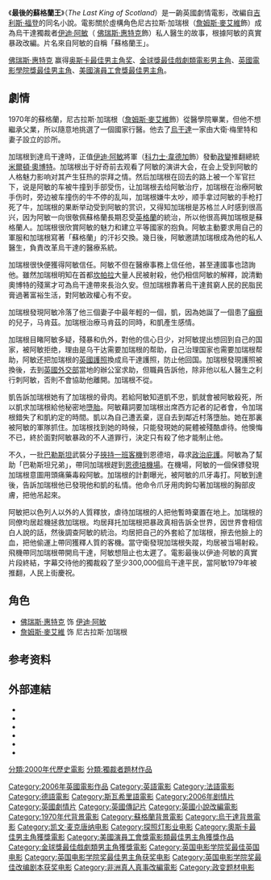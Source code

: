 {{unreferenced|time=2016-06-27T06:15:31+00:00}}
{{noteTA
|T=zh-cn:末代独裁; zh-hk:最後的蘇格蘭王; zh-tw:最後的蘇格蘭王;
|1=zh-cn:伊迪·阿明;zh-hk:伊迪·阿敏;zh-tw:伊迪·阿敏;
|G1=Movie
|G2=Show
}}
{{Infobox film
| name           = 最後的蘇格蘭王
| original_name = ''The Last King of Scotland''
| image          = The Last King of Scotland.jpg
| caption        = 電影上映時海報
| director       = [[凯文·麦克唐纳|凯文·麦克唐纳]]
| producer       = [[Charles_Steel|Charles Steel]]<br />[[Lisa_Bryer|Lisa Bryer]]<br />[[Andrea_Calderwood|Andrea Calderwood]]
| based on       = {{Based on|''[[The_Last_King_of_Scotland|The Last King of Scotland]]''|[[Giles_Foden|Giles Foden]]}}
| screenplay     = [[Peter_Morgan|Peter Morgan]]<br />Jeremy Brock
| starring       = [[佛瑞斯·惠特克|佛瑞斯·惠特克]]<br />[[詹姆斯·麥艾維|詹姆斯·麥艾維]]<br />[[凯莉·华盛顿|凯莉·华盛顿]]<br />[[吉蓮·安德森|吉蓮·安德森]]<br />Simon McBurney
| music          = Alex Heffes
| cinematography = [[Anthony_Dod_Mantle|Anthony Dod Mantle]]
| editing        = Justine Wright
| studio         = [[DNA_Films|DNA Films]]<br />[[Film_4|Film 4]]
| distributor    = [[Fox_Searchlight_Pictures|Fox Searchlight Pictures]]
| released       = {{Film date|df=y|2006|9|27|美國}}<br />{{start date|2007|1|12}}<small>（英國）</small>
| runtime        = 123分鐘<ref>DVD，2006</ref>
| country        = {{flagicon|GBR}} [[英國電影|英國]]
| language       = [[英語|英語]]<br />[[法語|法語]]<br />[[德語|德語]]<br />[[斯瓦希里語|斯瓦希里語]]
| budget         = US$6百萬
| gross          = US$48,362,207
| cn_name            = 末代独裁
| hk_name            = 最後的蘇格蘭王
| tw_name            = 最後的蘇格蘭王
}}

《'''最後的蘇格蘭王'''》（''The Last King of Scotland''）是一齣英國劇情電影，改編自[[吉利斯·福登|吉利斯·福登]]的同名小說。電影關於虛構角色尼古拉斯·加瑞根（[[詹姆斯·麥艾維|詹姆斯·麥艾維]]飾）成為烏干達獨裁者[[伊迪·阿敏|伊迪·阿敏]]（ [[佛瑞斯·惠特克|佛瑞斯·惠特克]]飾）私人醫生的故事，根據阿敏的真實暴政改編。片名來自阿敏的自稱「蘇格蘭王」。

[[佛瑞斯·惠特克|佛瑞斯·惠特克]] 赢得[[奥斯卡最佳男主角奖|奥斯卡最佳男主角奖]]、[[金球獎最佳戲劇類電影男主角|金球獎最佳戲劇類電影男主角]]、[[英國電影學院獎最佳男主角|英國電影學院獎最佳男主角]]、[[美國演員工會獎最佳男主角|美國演員工會獎最佳男主角]]。

==劇情==
1970年的蘇格蘭，尼古拉斯·加瑞根（[[詹姆斯·麥艾維|詹姆斯·麥艾維]]飾）從醫學院畢業，但他不想繼承父業，所以隨意地挑選了一個國家行醫。他去了[[烏干達|烏干達]]一家由大衛·梅里特和妻子設立的診所。

加瑞根到達烏干達時，正值[[伊迪·阿敏|伊迪·阿敏]]將軍（[[科力士·韋德加|科力士·韋德加]]飾）發動[[政變|政變]]推翻總統[[米爾頓·奧博特|米爾頓·奧博特]]。加瑞根出于好奇前去观看了阿敏的演讲大会，在会上受到阿敏的人格魅力影响对其产生狂热的崇拜之情。然后加瑞根在回去的路上被一个军官拦下，说是阿敏的车被牛撞到手部受伤，让加瑞根去给阿敏治疗，加瑞根在治療阿敏手伤时，旁边被车撞伤的牛不停的乱叫，加瑞根嫌牛太吵，顺手拿过阿敏的手枪打死了牛，加瑞根的果断举动受到阿敏的赏识，又得知加瑞根是苏格兰人时感到很高兴，因为阿敏一向很敬佩蘇格蘭長期忍受[[英格蘭|英格蘭]]的統治，所以他很高興加瑞根是蘇格蘭人。加瑞根很欣賞阿敏的魅力和建立平等國家的抱負。阿敏主動要求用自己的軍服和加瑞根寫著「蘇格蘭」的汗衫交換。幾日後，阿敏邀請加瑞根成為他的私人醫生，負責改革烏干達的醫療系統。

加瑞根很快便獲得阿敏信任。阿敏不但在醫療事務上信任他，甚至連國事也諮詢他。雖然加瑞根明知在首都[[坎帕拉|坎帕拉]]大量人民被射殺，他仍相信阿敏的解釋，說清勦奧博特的殘黨才可為烏干達帶來長治久安。但加瑞根靠著烏干達貧窮人民的民脂民膏過著富裕生活，對阿敏政權心有不安。

加瑞根發現阿敏冷落了他三個妻子中最年輕的一個，凱，因為她誕了一個患了[[癲癇|癲癇]]的兒子，马肯茲。加瑞根治療马肯茲的同時，和凱產生感情。

加瑞根目睹阿敏多疑，殘暴和仇外，對他的信心日少，对阿敏提出想回到自己的国家，被阿敏拒绝，理由是乌干达需要加瑞根的帮助，自己治理国家也需要加瑞根帮助，阿敏还把加瑞根的[[英國護照|英國護照]]換成烏干達護照，防止他回国。加瑞根發現護照被換後，去到[[英國外交部|英國外交部]]當地的辦公室求助，但職員告訴他，除非他以私人醫生之利行刺阿敏，否則不會協助他離開。加瑞根不從。

凱告訴加瑞根她有了加瑞根的骨肉。若給阿敏知道凱不忠，凱就會被阿敏殺死，所以凱求加瑞根給他秘密地[[墮胎|墮胎]]。阿敏藉詞要加瑞根出席西方記者的記者會，令加瑞根錯失了和凱約定的時間。凱以為自己遭丟棄，逕自去到鄰近村落墮胎。她在那裏被阿敏的軍隊抓住。加瑞根找到她的時候，只能發現她的屍體被殘酷虐待。他懊悔不已，終於面對阿敏暴政的不人道罪行，決定只有殺了他才能制止他。

不久，一批[[巴勒斯坦|巴勒斯坦]]武裝分子[[恩德培行動|挾持一班客機]]到恩德培，尋求[[政治庇護|政治庇護]]。阿敏為了幫助「巴勒斯坦兄弟」，帶同加瑞根趕到[[恩德培國際機場|恩德培機場]]。在機場，阿敏的一個保镖發現加瑞根意圖用頭痛藥毒殺阿敏。加瑞根的計劃曝光，被阿敏的爪牙毒打。阿敏到達後，告訴加瑞根他已發現他和凱的私情。他命令爪牙用肉鉤勾著加瑞根的胸部皮膚，把他吊起來。

阿敏把以色列人以外的人質釋放，虐待加瑞根的人把他暫時棄置在地上。加瑞根的同僚均居趁機拯救加瑞根。均居拜托加瑞根把暴政真相告訴全世界，因世界會相信白人說的話，然後調查阿敏的統治。均居把自己的外套給了加瑞根，擦去他臉上的血，把他偷運上帶同獲釋人質的客機。當守衛發現加瑞根失蹤，均居被当場射殺。飛機帶同加瑞根帶開烏干達，阿敏想阻止也太遲了。電影最後以伊迪·阿敏的真實片段終結，字幕交待他的獨裁殺了至少300,000個烏干達平民，當阿敏1979年被推翻，人民上街慶祝。

==角色==
* [[佛瑞斯·惠特克|佛瑞斯·惠特克]] 饰 [[伊迪·阿敏|伊迪·阿敏]]
* [[詹姆斯·麥艾維|詹姆斯·麥艾維]] 饰 尼古拉斯·加瑞根

==参考资料==
{{reflist}}

==外部連結==
* {{IMDb title|0455590|最後的蘇格蘭王}}
* {{douban}}
* {{Allmovie title|331715|最後的蘇格蘭王}}
* {{mojo title|lastkingofscotland|最後的蘇格蘭王}}
* {{rotten-tomatoes|last_king_of_scotland|最後的蘇格蘭王}}
* {{metacritic film|lastkingofscotland|最後的蘇格蘭王}}

{{Kevin Macdonald}}
{{英国电影学院奖最佳英国电影}}
{{DEFAULTSORT:Last King Of Scotland}}
[[Category:2006年英國電影作品|Category:2006年英國電影作品]]
[[Category:英語電影|Category:英語電影]]
[[Category:法語電影|Category:法語電影]]
[[Category:德語電影|Category:德語電影]]
[[Category:斯瓦希里語電影|Category:斯瓦希里語電影]]
[[Category:2006年剧情片|Category:2006年剧情片]]
[[分類:2000年代歷史電影|分類:2000年代歷史電影]]
[[Category:英國劇情片|Category:英國劇情片]]
[[Category:英國傳記片|Category:英國傳記片]]
[[Category:英國小說改編電影|Category:英國小說改編電影]]
[[Category:1970年代背景電影|Category:1970年代背景電影]]
[[Category:蘇格蘭背景電影|Category:蘇格蘭背景電影]]
[[Category:烏干達背景電影|Category:烏干達背景電影]]
[[Category:凯文·麦克唐纳电影|Category:凯文·麦克唐纳电影]]
[[Category:探照灯影业电影|Category:探照灯影业电影]]
[[Category:奧斯卡最佳男主角獲獎電影|Category:奧斯卡最佳男主角獲獎電影]]
[[Category:美國演員工會獎電影類最佳男主角獲獎作品|Category:美國演員工會獎電影類最佳男主角獲獎作品]]
[[Category:金球獎最佳戲劇類男主角獲獎電影|Category:金球獎最佳戲劇類男主角獲獎電影]]
[[Category:英国电影学院奖最佳英国电影|Category:英国电影学院奖最佳英国电影]]
[[Category:英国电影学院奖最佳男主角获奖电影|Category:英国电影学院奖最佳男主角获奖电影]]
[[Category:英国电影学院奖最佳改编剧本获奖电影|Category:英国电影学院奖最佳改编剧本获奖电影]]
[[Category:非洲真人真事改編電影|Category:非洲真人真事改編電影]]
[[分類:獨裁者題材作品|分類:獨裁者題材作品]]
[[Category:政变题材电影|Category:政变题材电影]]